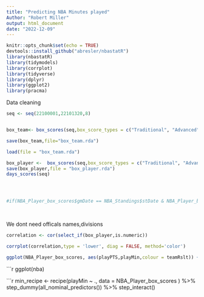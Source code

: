 ```yaml
---
title: "Predicting NBA Minutes played"
Author: "Robert Miller"
output: html_document
date: "2022-12-09"
---
```


```r
knitr::opts_chunk$set(echo = TRUE)
devtools::install_github("abresler/nbastatR")
library(nbastatR)
library(tidymodels)
library(corrplot)
library(tidyverse)
library(dplyr)
library(ggplot2)
library(pracma)
```
Data cleaning
```r


seq <- seq(22100001,22101320,8)


box_team<- box_scores(seq,box_score_types = c("Traditional", "Advanced"),result_types = "team", join_data = TRUE)  

save(box_team,file="box_team.rda")

load(file = "box_team.rda")

box_player <-  box_scores(seq,box_score_types = c("Traditional", "Advanced"),result_types = "player", join_data = TRUE)
save(box_player,file = "box_player.rda")
days_scores(seq)




#if(NBA_Player_box_scores$gmDate == NBA_Standings$stDate & NBA_Player_box_scores$teamAbbr == NBA_Standings$teamAbbr){
  
  
```
We dont need officals names,divisions

```r
correlation <- cor(select_if(box_player,is.numeric))

corrplot(correlation,type = 'lower', diag = FALSE, method='color')

```

```r
ggplot(NBA_Player_box_scores, aes(playPTS,playMin,colour = teamRslt)) + geom_point() 

```
```r

ggplot(nba)

```r
min_recipe <- recipe(playMin ~ ., data = NBA_Player_box_scores ) %>% step_dummy(all_nominal_predictors()) %>% step_interact()